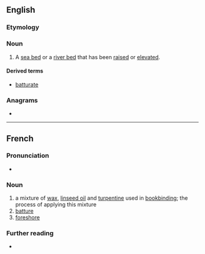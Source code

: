 ==English==

===Etymology===
{{etyl|fr|en}}

===Noun===
{{en-noun}}

# A [[sea bed]] or a [[river bed]] that has been [[raised]] or [[elevated]].

====Derived terms====
* [[batturate]]

===Anagrams===
* {{anagrams|en|a=aberttu|abutter}}

----

==French==
{{wikipedia|lang=fr}}

===Pronunciation===
* {{audio|fr|LL-Q150 (fra)-Lyokoï-batture.wav|Audio}}

===Noun===
{{fr-noun|f}}

# a mixture of [[wax]], [[linseed oil]] and [[turpentine]] used in [[bookbinding]]; the process of applying this mixture
# [[#English|batture]]
# [[foreshore]]

===Further reading===
* {{R:TLFi}}
